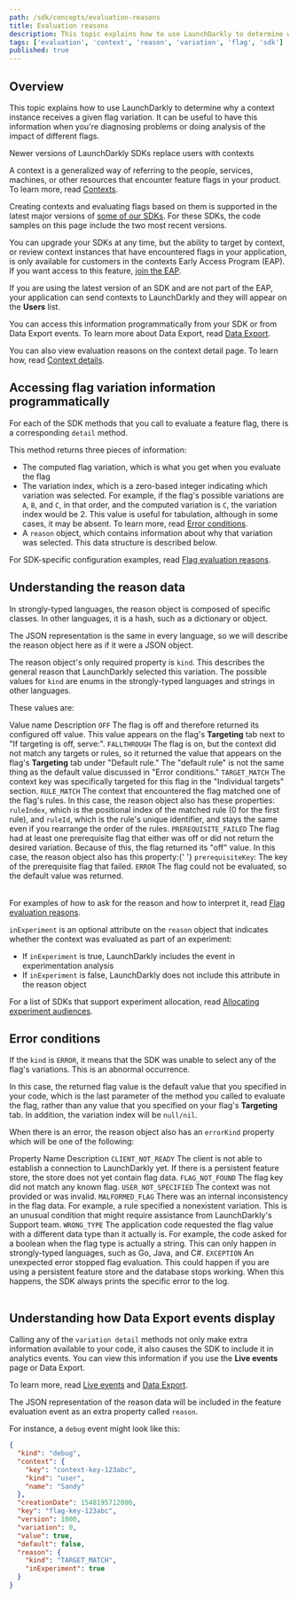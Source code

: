 ```yaml
---
path: /sdk/concepts/evaluation-reasons
title: Evaluation reasons
description: This topic explains how to use LaunchDarkly to determine why a context instance receives a given flag variation.
tags: ['evaluation', 'context', 'reason', 'variation', 'flag', 'sdk']
published: true
---
```


## Overview

This topic explains how to use LaunchDarkly to determine why a context instance receives a given flag variation. It can be useful to have this information when you're diagnosing problems or doing analysis of the impact of different flags.

<Callout intent="info">
<CalloutTitle>Newer versions of LaunchDarkly SDKs replace users with contexts</CalloutTitle>
<CalloutDescription>

A context is a generalized way of referring to the people, services, machines, or other resources that encounter feature flags in your product. To learn more, read [Contexts](/home/contexts).

Creating contexts and evaluating flags based on them is supported in the latest major versions of [some of our SDKs](/sdk). For these SDKs, the code samples on this page include the two most recent versions.

You can upgrade your SDKs at any time, but the ability to target by context, or review context instances that have encountered flags in your application, is only available for customers in the contexts Early Access Program (EAP). If you want access to this feature, [join the EAP](https://launchdarkly.com/eap).

If you are using the latest version of an SDK and are not part of the EAP, your application can send contexts to LaunchDarkly and they will appear on the **Users** list.

</CalloutDescription>
</Callout>

You can access this information programmatically from your SDK or from Data Export events. To learn more about Data Export, read [Data Export](/home/data-export).

You can also view evaluation reasons on the context detail page. To learn how, read [Context details](/home/contexts/context-details).

## Accessing flag variation information programmatically

For each of the SDK methods that you call to evaluate a feature flag, there is a corresponding `detail` method.

This method returns three pieces of information:

- The computed flag variation, which is what you get when you evaluate the flag
- The variation index, which is a zero-based integer indicating which variation was selected. For example, if the flag's possible variations are `A`, `B`, and `C`, in that order, and the computed variation is `C`, the variation index would be 2. This value is useful for tabulation, although in some cases, it may be absent. To learn more, read [Error conditions](#error-conditions).
- A `reason` object, which contains information about why that variation was selected. This data structure is described below.

For SDK-specific configuration examples, read [Flag evaluation reasons](/sdk/features/evaluation-reasons).

## Understanding the reason data

In strongly-typed languages, the reason object is composed of specific classes. In other languages, it is a hash, such as a dictionary or object.

The JSON representation is the same in every language, so we will describe the reason object here as if it were a JSON object.

The reason object's only required property is `kind`. This describes the general reason that LaunchDarkly selected this variation. The possible values for `kind` are enums in the strongly-typed languages and strings in other languages.

These values are:

<Table>
  <TableHeader>
    <TableHeadCell>Value name</TableHeadCell>
    <TableHeadCell>Description</TableHeadCell>
  </TableHeader>
  <TableBody>
    <TableRow>
      <TableCell>
        <code>OFF</code>
      </TableCell>
      <TableCell>
        The flag is off and therefore returned its configured off value. This value appears on the flag's <strong>Targeting</strong> tab next to "If targeting is off, serve:".
      </TableCell>
    </TableRow>
    <TableRow>
      <TableCell>
        <code>FALLTHROUGH</code>
      </TableCell>
      <TableCell>
        The flag is on, but the context did not match any targets or rules, so it returned the value that appears on the flag's <strong>Targeting</strong> tab under "Default rule." The "default rule" is not the same thing as the default value discussed in "Error conditions."
      </TableCell>
    </TableRow>
    <TableRow>
      <TableCell>
        <code>TARGET_MATCH</code>
      </TableCell>
      <TableCell>
        The context key was specifically targeted for this flag in the "Individual targets" section.
      </TableCell>
    </TableRow>
    <TableRow>
      <TableCell>
        <code>RULE_MATCH</code>
      </TableCell>
      <TableCell>
        The context that encountered the flag matched one of the flag's rules. In this case, the reason object also has these properties: <code>ruleIndex</code>, which is the positional index of the matched rule (0 for the first rule), and <code>ruleId</code>, which is the rule's unique identifier, and stays the same even if you rearrange the order of the rules.
      </TableCell>
    </TableRow>
    <TableRow>
      <TableCell>
        <code>PREREQUISITE_FAILED</code>
      </TableCell>
      <TableCell>
        The flag had at least one prerequisite flag that either was off or did not return the desired variation. Because of this, the flag returned its "off" value. In this case, the reason object also has this property:{' '} <code>prerequisiteKey</code>: The key of the prerequisite flag that failed.
      </TableCell>
    </TableRow>
    <TableRow>
      <TableCell>
        <code>ERROR</code>
      </TableCell>
      <TableCell>The flag could not be evaluated, so the default value was returned.</TableCell>
    </TableRow>
  </TableBody>
</Table>

For examples of how to ask for the reason and how to interpret it, read [Flag evaluation reasons](/sdk/features/evaluation-reasons).

`inExperiment` is an optional attribute on the `reason` object that indicates whether the context was evaluated as part of an experiment:

- If `inExperiment` is true, LaunchDarkly includes the event in experimentation analysis
- If `inExperiment` is false, LaunchDarkly does not include this attribute in the reason object

For a list of SDKs that support experiment allocation, read [Allocating experiment audiences](/home/creating-experiments/allocation).

## Error conditions

If the `kind` is `ERROR`, it means that the SDK was unable to select any of the flag's variations. This is an abnormal occurrence.

In this case, the returned flag value is the default value that you specified in your code, which is the last parameter of the method you called to evaluate the flag, rather than any value that you specified on your flag's **Targeting** tab. In addition, the variation index will be `null/nil`.

When there is an error, the reason object also has an `errorKind` property which will be one of the following:

<Table>
  <TableHeader>
    <TableHeadCell>Property Name</TableHeadCell>
    <TableHeadCell>Description</TableHeadCell>
  </TableHeader>
  <TableBody>
    <TableRow>
      <TableCell>
        <code>CLIENT_NOT_READY</code>
      </TableCell>
      <TableCell>
        The client is not able to establish a connection to LaunchDarkly yet. If there is a persistent feature store, the store does not yet contain flag data.
      </TableCell>
    </TableRow>
    <TableRow>
      <TableCell>
        <code>FLAG_NOT_FOUND</code>
      </TableCell>
      <TableCell>The flag key did not match any known flag.</TableCell>
    </TableRow>
    <TableRow>
      <TableCell>
        <code>USER_NOT_SPECIFIED</code>
      </TableCell>
      <TableCell>The context was not provided or was invalid.</TableCell>
    </TableRow>
    <TableRow>
      <TableCell>
        <code>MALFORMED_FLAG</code>
      </TableCell>
      <TableCell>
        There was an internal inconsistency in the flag data. For example, a rule specified a nonexistent variation. This is an unusual condition that might require assistance from LaunchDarkly's Support team.
      </TableCell>
    </TableRow>
    <TableRow>
      <TableCell>
        <code>WRONG_TYPE</code>
      </TableCell>
      <TableCell>
        The application code requested the flag value with a different data type than it actually is. For example, the code asked for a boolean when the flag type is actually a string. This can only happen in strongly-typed languages, such as Go, Java, and C#.
      </TableCell>
    </TableRow>
    <TableRow>
      <TableCell>
        <code>EXCEPTION</code>
      </TableCell>
      <TableCell>
        An unexpected error stopped flag evaluation. This could happen if you are using a persistent feature store and the database stops working. When this happens, the SDK always prints the specific error to the log.
      </TableCell>
    </TableRow>
  </TableBody>
</Table>

## Understanding how Data Export events display

Calling any of the `variation detail` methods not only make extra information available to your code, it also causes the SDK to include it in analytics events. You can view this information if you use the **Live events** page or Data Export.

To learn more, read [Live events](/home/flags/live-events) and [Data Export](/home/data-export).

The JSON representation of the reason data will be included in the feature evaluation event as an extra property called `reason`.

For instance, a `debug` event might look like this:

<CodeSample>
<CSTab label="JSON event data">

```json
{
  "kind": "debug",
  "context": {
    "key": "context-key-123abc",
    "kind": "user",
    "name": "Sandy"
  },
  "creationDate": 1548195712000,
  "key": "flag-key-123abc",
  "version": 1000,
  "variation": 0,
  "value": true,
  "default": false,
  "reason": {
    "kind": "TARGET_MATCH",
    "inExperiment": true
  }
}
```

</CSTab>
</CodeSample>
